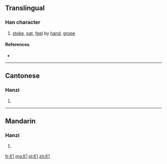{{also|捫}}
==Translingual==

===Han character===
{{Han char|rn=64|rad=手|as=03|sn=6|four=|canj=QLS|ids=⿰扌门}}

# [[stoke]], [[pat]], [[feel]] by [[hand]], [[grope]]

====References====
* {{Han ref|kx=0418.141|hdz=31831.100|uh=626A|ud=25194}}

----

==Cantonese==

===Hanzi===
{{yue-hanzi|jyut=mun4|y=mun4|tra=捫}}

# {{defn|lang=yue|sort=手03}}

----

==Mandarin==

===Hanzi===
{{cmn-hanzi|tra=捫|pin=[[mén]] ([[men2]])|wg=men<sup>2</sup>}}

# {{defn|lang=cmn|sort=手03}}

[[fr:扪]]
[[mg:扪]]
[[pl:扪]]
[[zh:扪]]